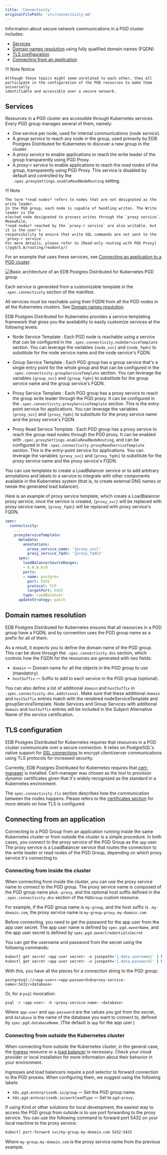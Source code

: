 ```yaml
---
title: 'Connectivity'
originalFilePath: 'src/connectivity.md'
---
```


Information about secure network communications in a
PGD cluster includes:

-   [Services](#services)
-   [Domain names resolution](#domain-names-resolution) using fully qualified domain names (FQDN)
-   [TLS configuration](#tls-configuration)
-   [Connecting from an application](#connecting-from-an-application)

!!! Note Notice

    Although these topics might seem unrelated to each other, they all
    participate in the configuration of the PGD resources to make them universally
    identifiable and accessible over a secure network.

## Services

Resources in a PGD cluster are accessible through Kubernetes services.
Every PGD group manages several of them, namely:

-   One service per node, used for internal communications (*node service*).
-   A *group service* to reach any node in the group, used primarily by EDB Postgres Distributed for Kubernetes
      to discover a new group in the cluster.
-   A *proxy service* to enable applications to reach the write leader of the
      group transparently using PGD Proxy.
-   A *proxy-r service* to enable applications to reach the *read nodes* of the
      group, transparently using PGD Proxy. This service is disabled by default
      and controlled by the `.spec.proxySettings.enableReadNodeRouting` setting.

!!! Note

    The term *read nodes* refers to nodes that are not designated as the write leader.
    In the PGD group, each node is capable of handling writes. The Write leader is the
    elected node designated to process writes through the `proxy service`. Meanwhile,
    *read nodes* reached by the `proxy-r service` are also writable, but it is the user's
    responsibility to ensure that write SQL commands are not sent to the `proxy-r service`.
    For more details, please refer to [Read-only routing with PGD Proxy](/pgd/5.8/routing/readonly/)

For an example that uses these services, see [Connecting an application to a PGD cluster](#connecting-from-an-application).

![Basic architecture of an EDB Postgres Distributed for Kubernetes PGD group](./images/pg4k-pgd-basic-architecture.png)

Each service is generated from a customizable template in the `.spec.connectivity`
section of the manifest.

All services must be reachable using their FQDN
from all the PGD nodes in all the Kubernetes clusters. See [Domain names resolution](#domain-names-resolution).

EDB Postgres Distributed for Kubernetes provides a service templating framework that gives you the
availability to easily customize services at the following levels:

-   Node Service Template
    :   Each PGD node is reachable using a service that can be configured in the
        `.spec.connectivity.nodeServiceTemplate` section. You can leverage the variables
        `{node_svc}` and `{node_fqdn}` to substitute for the node service name and the
        node service's FQDN.

-   Group Service Template
    :   Each PGD group has a group service that's a single entry point for the
        whole group and that can be configured in the
        `.spec.connectivity.groupServiceTemplate` section. You can leverage the variables
        `{group_svc}` and `{group_fqdn}` to substitute for the group service name and the
        group service's FQDN.

-   Proxy Service Template
    :   Each PGD group has a proxy service to reach the group write leader through
        the PGD proxy. It can be configured in the `.spec.connectivity.proxyServiceTemplate`
        section. This is the entry-point service for applications. You can leverage the variables
        `{proxy_svc}` and `{proxy_fqdn}` to substitute for the proxy service name and the
        proxy service's FQDN.

-   Proxy Read Service Template
    :   Each PGD group has a proxy service to reach the group read nodes through
        the PGD proxy. It can be enabled with `.spec.proxySettings.enableReadNodeRouting`,
        and can be configured in the `.spec.connectivity.proxyReadServiceTemplate`
        section. This is the entry-point service for applications. You can leverage the
        variables `{proxy_svc}` and `{proxy_fqdn}` to substitute for the proxy service
        name and the proxy service's FQDN.

You can use templates to create a LoadBalancer service or to add arbitrary
annotations and labels to a service to integrate with other components
available in the Kubernetes system (that is, to create external DNS names or tweak
the generated load balancer).

Here is an example of proxy service template, which create a LoadBalancer proxy service, once the
service is created, `{proxy_svc}` will be replaced with proxy service name, `{proxy_fqdn}` will
be replaced with proxy service's FQDN.

```yaml
spec:
  connectivity:
    ...
    proxyServiceTemplate:
      metadata:
        annotations:
          proxy_service_name: '{proxy_svc}'
          proxy_service_fqdn: '{proxy_fqdn}'
      spec:
        loadBalancerSourceRanges:
        - 0.0.0.0/0
        ports:
        - name: postgres
          port: 5432
          protocol: TCP
          targetPort: 5432
        type: LoadBalancer
      updateStrategy: patch
```

## Domain names resolution

EDB Postgres Distributed for Kubernetes ensures that all resources in a PGD group have
a FQDN, and by convention uses the PGD group name as a prefix for all of them.

As a result, it expects you to define the domain name of the PGD group. This
can be done through the `.spec.connectivity.dns` section, which controls how the
FQDN for the resources are generated with two fields:

-   `domain` — Domain name for all the objects in the PGD group to use (mandatory).
-   `hostSuffix` — Suffix to add to each service in the PGD group (optional).

You can also define a list of additional `domain` and `hostSuffix` in
`.spec.connectivity.dns.additional`. Make sure that these additional `domain`
and `hostSuffix`  entries match with the rendered nodeServiceTemplate and groupServiceTemplate.
Node Services and Group Services with additional `domain` and `hostSuffix` entries will be included
in the Subject Alternative Name of the service certification.

## TLS configuration

EDB Postgres Distributed for Kubernetes requires that resources in a PGD cluster communicate over a secure
connection. It relies on PostgreSQL's native support for [SSL connections](https://www.postgresql.org/docs/current/libpq-ssl.html)
to encrypt client/server communications using TLS protocols for increased
security.

Currently, EDB Postgres Distributed for Kubernetes requires that [cert-manager](https://cert-manager.io/) is installed.
Cert-manager was chosen as the tool to provision dynamic certificates
given that it's widely recognized as the standard in a Kubernetes
environment.

The `spec.connectivity.tls` section describes how the communication between the
nodes happens. Please refers to the [certificates section](certificates.md) for
more details on how TLS is configured.

## Connecting from an application

Connecting to a PGD Group from an application running inside the same Kubernetes cluster
or from outside the cluster is a simple procedure. In both cases, you connect to
the proxy service of the PGD Group as the `app` user. The proxy service is a LoadBalancer
service that routes the connection to the write leader or read nodes of the PGD Group,
depending on which proxy service it's connecting to.

### Connecting from inside the cluster

When connecting from inside the cluster, you can use the proxy service name to connect
to the PGD group. The proxy service name is composed of the PGD group name plus `-proxy`, and
the optional host suffix defined in the `.spec.connectivity.dns` section of the `PGDGroup`
custom resource.

For example, if the PGD group name is `my-group`, and the host suffix is `.my-domain.com`,
the proxy service name is `my-group-proxy.my-domain.com`.

Before connecting, you need to get the password for the app user from the app user
secret. The app user name is defined by `spec.pgd.ownerName`, and the app user secret is
defined by `spec.pgd.ownerCredentialsSecret`

You can get the username and password from the secret using the following commands:

```sh
kubectl get secret <app user secret> -o jsonpath='{.data.username}' | base64 --decode
kubectl get secret <app user secret> -o jsonpath='{.data.password}' | base64 --decode
```

With this, you have all the pieces for a connection string to the PGD group:

```text
postgresql://<app-user>:<app-password>@<proxy-service-name>:5432/<database>
```

Or, for a `psql` invocation:

```sh
psql -U <app-user> -h <proxy-service-name> <database>
```

Where `app-user` and `app-password` are the values you got from the secret,
and `database` is the name of the database you want to connect
to, defined by `spec.pgd.databaseName`. (The default is `app` for the app user.)

### Connecting from outside the Kubernetes cluster

When connecting from outside the Kubernetes cluster, in the general case,
the [Ingress](https://kubernetes.io/docs/concepts/services-networking/ingress/) resource or a [load balancer](https://kubernetes.io/docs/concepts/services-networking/service/#loadbalancer) is necessary.
Check your cloud provider or local installation for more information about their
behavior in your environment.

Ingresses and load balancers require a pod selector to forward connection to
the PGD proxies. When configuring them, we suggest using the following labels:

-   `k8s.pgd.enterprisedb.io/group` — Set the PGD group name.
-   `k8s.pgd.enterprisedb.io/workloadType` — Set to `pgd-proxy`.

If using Kind or other solutions for local development, the easiest way to
access the PGD group from outside is to use port forwarding
to the proxy service. You can use the following command to forward port 5432 on your
local machine to the proxy service:

```sh
kubectl port-forward svc/my-group.my-domain.com 5432:5432
```

Where `my-group.my-domain.com` is the proxy service name from the previous example.
